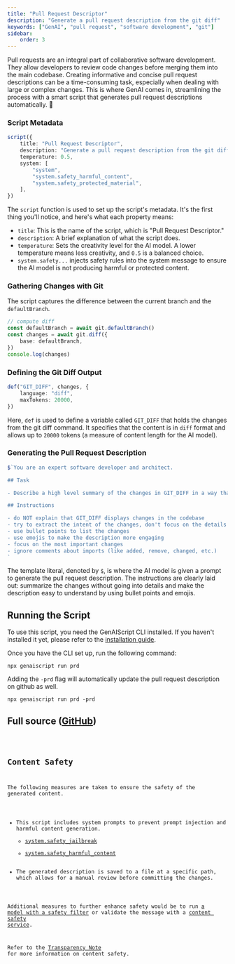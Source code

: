 ```yaml
---
title: "Pull Request Descriptor"
description: "Generate a pull request description from the git diff"
keywords: ["GenAI", "pull request", "software development", "git"]
sidebar:
    order: 3
---
```



Pull requests are an integral part of collaborative software development.
They allow developers to review code changes before merging them into the main codebase.
Creating informative and concise pull request descriptions can be a time-consuming task, especially when dealing with large or complex changes.
This is where GenAI comes in, streamlining the process with a smart script that generates pull request descriptions automatically. 🚀

### Script Metadata

```ts wrap
script({
    title: "Pull Request Descriptor",
    description: "Generate a pull request description from the git diff",
    temperature: 0.5,
    system: [
        "system",
        "system.safety_harmful_content",
        "system.safety_protected_material",
    ],
})
```

The `script` function is used to set up the script's metadata. It's the first thing you'll notice, and here's what each property means:

-   `title`: This is the name of the script, which is "Pull Request Descriptor."
-   `description`: A brief explanation of what the script does.
-   `temperature`: Sets the creativity level for the AI model. A lower temperature means less creativity, and `0.5` is a balanced choice.
-   `system.safety...` injects safety rules into the system message to ensure the AI model is not producing harmful or protected content.

### Gathering Changes with Git

The script captures the difference between the current branch and the `defaultBranch`.

```ts
// compute diff
const defaultBranch = await git.defaultBranch()
const changes = await git.diff({
    base: defaultBranch,
})
console.log(changes)
```

### Defining the Git Diff Output

```ts
def("GIT_DIFF", changes, {
    language: "diff",
    maxTokens: 20000,
})
```

Here, `def` is used to define a variable called `GIT_DIFF` that holds the changes from the git diff command. It specifies that the content is in `diff` format and allows up to `20000` tokens (a measure of content length for the AI model).

### Generating the Pull Request Description

```ts
$`You are an expert software developer and architect.

## Task

- Describe a high level summary of the changes in GIT_DIFF in a way that a software engineer will understand.

## Instructions

- do NOT explain that GIT_DIFF displays changes in the codebase
- try to extract the intent of the changes, don't focus on the details
- use bullet points to list the changes
- use emojis to make the description more engaging
- focus on the most important changes
- ignore comments about imports (like added, remove, changed, etc.)
`
```

The template literal, denoted by `$`, is where the AI model is given a prompt to generate the pull request description. The instructions are clearly laid out: summarize the changes without going into details and make the description easy to understand by using bullet points and emojis.

## Running the Script

To use this script, you need the GenAIScript CLI installed. If you haven't installed it yet, please refer to the [installation guide](https://microsoft.github.io/genaiscript/getting-started/installation).

Once you have the CLI set up, run the following command:

```shell
npx genaiscript run prd
```

Adding the `-prd` flag will automatically update the pull request description on github as well.

```shell
npx genaiscript run prd -prd
```

## Full source ([GitHub](https://github.com/microsoft/genaiscript/blob/main/packages/vscode/genaisrc/prd.genai.mts))

<Code code={source} wrap={true} lang="ts" title="prd.genai.mts" />

## Content Safety

The following measures are taken to ensure the safety of the generated content.

-   This script includes system prompts to prevent prompt injection and harmful content generation.
    -   [system.safety_jailbreak](/genaiscript/reference/scripts/system#systemsafety_jailbreak)
    -   [system.safety_harmful_content](/genaiscript/reference/scripts/system#systemsafety_harmful_content)
-   The generated description is saved to a file at a specific path, which allows for a manual review before committing the changes.

Additional measures to further enhance safety would be to run [a model with a safety filter](https://learn.microsoft.com/en-us/azure/ai-services/openai/concepts/content-filter?tabs=warning%2Cuser-prompt%2Cpython-new)
or validate the message with a [content safety service](/genaiscript/reference/scripts/content-safety).

Refer to the [Transparency Note](/genaiscript/reference/transparency-note/) for more information on content safety.
